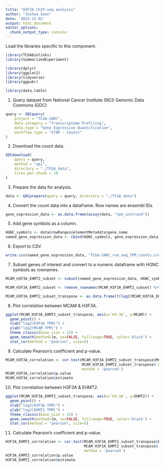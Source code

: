 ```yaml
---
title: "H3F3A ChIP-seq analysis"
author: "Joshua Soon"
date: '2022-12-02'
output: html_document
editor_options: 
  chunk_output_type: console
---
```


Load the libraries specific to this component.
```r
library(TCGAbiolinks)
library(SummarizedExperiment)

library(dplyr)
library(ggplot2)
library(tidyverse)
library(ggpubr)

library(data.table)
```

1. Query dataset from National Cancer Institute (NCI) Genomic Data Commons (GDC)
```r
query <- GDCquery(
    project = "TCGA-SARC",
    data.category = "Transcriptome Profiling",
    data.type = "Gene Expression Quantification",
    workflow.type = "STAR - Counts"
)
```

2. Download the count data.
```r
GDCdownload(
    query = query,
    method = "api",
    directory = "./TCGA_data",
    files.per.chunk = 10
)
```

3. Prepare the data for analysis.
```r
data <- GDCprepare(query = query, directory = "./TCGA_data")
```


4. Convert the count data into a dataframe. Row names are ensembl IDs.
```r
gene_expression_data <- as.data.frame(assay(data, "tpm_unstrand"))
```


5. Add gene symbols as a column.
```r
HGNC_symbols <- data@rowRanges@elementMetadata$gene_name
named_gene_expression_data <- cbind(HGNC_symbols, gene_expression_data)
```


6. Export to CSV.
```r
write.csv(named_gene_expression_data, "TCGA-SARC_rna_seq_TPM_counts.csv", row.names=TRUE)
```



7. Subset genes of interest and convert to a numeric dataframe with HGNC symbols as rownames.
```r
MCAM_H3F3A_EHMT2_subset <- subset(named_gene_expression_data, HGNC_symbols %in% c("MCAM", "H3-3A", "EHMT2"))

MCAM_H3F3A_EHMT2_subset <- remove_rownames(MCAM_H3F3A_EHMT2_subset) %>% column_to_rownames(var = "HGNC_symbols")

MCAM_H3F3A_EHMT2_subset_transpose <- as.data.frame(t(log2(MCAM_H3F3A_EHMT2_subset)))

```



8. Plot correlation between MCAM & H3F3A.
```r
ggplot(MCAM_H3F3A_EHMT2_subset_transpose, aes(x=`H3-3A`, y=MCAM)) + 
  geom_point() +
  xlab("log2(H3F3A TPM)") +
  ylab("log2(MCAM TPM)") + 
  theme_classic(base_size = 15) +
  geom_smooth(method=lm, se=FALSE, fullrange=TRUE, color='black') +
  stat_cor(method = "pearson", size=5)
```



9. Calculate Pearson's coefficient and p-value.
```r
MCAM_H3F3A_correlation <- cor.test(MCAM_H3F3A_EHMT2_subset_transpose$MCAM, 
                                   MCAM_H3F3A_EHMT2_subset_transpose$`H3-3A`, 
                                   method = 'pearson')
MCAM_H3F3A_correlation$p.value
MCAM_H3F3A_correlation$estimate
```



10. Plot correlation between H3F3A & EHMT2.
```r
ggplot(MCAM_H3F3A_EHMT2_subset_transpose, aes(x=`H3-3A`, y=EHMT2)) + 
  geom_point() +
  xlab("log2(H3F3A TPM)") +
  ylab("log2(EHMT2 TPM)") + 
  theme_classic(base_size = 15) +
  geom_smooth(method=lm, se=FALSE, fullrange=TRUE, color='black') +
  stat_cor(method = "pearson", size=5)
```



11. Calculate Pearson's coefficient and p-value.
```r
H3F3A_EHMT2_correlation <- cor.test(MCAM_H3F3A_EHMT2_subset_transpose$EHMT2, 
                                    MCAM_H3F3A_EHMT2_subset_transpose$`H3-3A`, 
                                    method = 'pearson')
H3F3A_EHMT2_correlation$p.value
H3F3A_EHMT2_correlation$estimate
```

